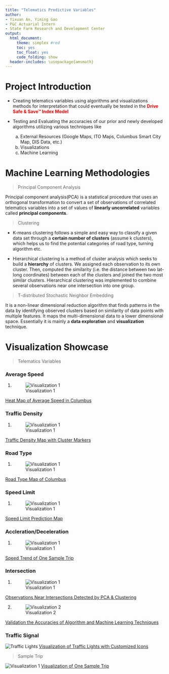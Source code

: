 ```yaml
---
title: "Telematics Predictive Variables"
author:
- Yixuan An, Yiming Gao  
- P&C Actuarial Intern
- State Farm Research and Development Center
output: 
  html_document:
     theme: simplex #red
     toc: yes
     toc_float: yes
     code_folding: show
  header-includes: \usepackage{amsmath}
---
```

# Project Introduction

+ Creating telematics variables using algorithms and visualizations methods for interpretation that could eventually be tested in the <span style="color:red">**Drive Safe & Save™ Index Model**</span>


+ Testing and Evaluating the accuracies of our prior and newly developed algorithms utilizing various techniques like
    a) External Resources (Google Maps, ITO Maps, Columbus Smart City Map, DIS Data, etc.)
    b) Visualizations
    c) Machine Learning 

# Machine Learning Methodologies
> Principal Component Analysis

Principal component analysis(PCA) is a statistical procedure that uses an orthogonal transformation to convert a set of observations of correlated telematics variables into a set of values of **linearly uncorrelated** variables called **principal components**.


> Clustering

+ K-means clustering follows a simple and easy way to classify a given data set through a **certain number of clusters** (assume k clusters), which helps us to find the potential categories of road type, turning algorithm etc.

+ Hierarchical clustering is a method of cluster analysis which seeks to build a **hierarchy** of clusters. We assigned each observation to its own cluster. Then, computed the similarity (i.e. the distance between two lat-long coordinates) between each of the clusters and joined the two most similar clusters. Hierarchical clustering was implemented to combine several observations near one intersection into one group. 


> T-distributed Stochastic Neighbor Embedding

It is a non-linear dimensional reduction algorithm that finds patterns in the data by identifying observed clusters based on similarity of data points with multiple features. It maps the multi-dimensional data to a lower dimensional space. Essentially it is mainly a **data exploration** and **visualization** technique.

# Visualization Showcase



> Telematics Variables

### Average Speed
1. ![Visualization 1](/san-data/usecase/magnet_g/misc/PCA_DATA_VIS/yixuan/Summer 2017/visualization summary/heat.JPG) 

[Heat Map of Average Speed in Columbus](https://sf-rstudio-server-discovery.opr.statefarm.org/s/38ca0cfc78a31a88e99eb/file_show?path=%2Fsan-data%2Fusecase%2Fmagnet_g%2Fmisc%2FPCA_DATA_VIS%2Fyixuan%2FSummer+2017%2Fvisualization+summary%2Favg_speed_0313_columbus.html)

### Traffic Density
1. ![Visualization 1](/san-data/usecase/magnet_g/misc/PCA_DATA_VIS/yixuan/Summer 2017/visualization summary/trafficdensity.JPG) 

[Traffic Density Map with Cluster Markers](https://sf-rstudio-server-discovery.opr.statefarm.org/s/38ca0cfc78a31a88e99eb/file_show?path=%2Fsan-data%2Fusecase%2Fmagnet_g%2Fmisc%2FPCA_DATA_VIS%2Fyixuan%2FSummer+2017%2Fvisualization+summary%2Ftraffic_density_active.html)


### Road Type
1. ![Visualization 1](/san-data/usecase/magnet_g/misc/PCA_DATA_VIS/yixuan/Summer 2017/visualization summary/roadtyype.JPG) 

[Road Type Map of Columbus](https://sf-rstudio-server-discovery.opr.statefarm.org/s/38ca0cfc78a31a88e99eb/file_show?path=%2Fsan-data%2Fusecase%2Fmagnet_g%2Fmisc%2FPCA_DATA_VIS%2Fyixuan%2FSummer+2017%2Fvisualization+summary%2Froad_type_0313_columbus.html)


### Speed Limit
1. ![Visualization 1](/san-data/usecase/magnet_g/misc/PCA_DATA_VIS/yixuan/Summer 2017/visualization summary/speedlim.JPG) 

[Speed Limit Prediction Map](https://sf-rstudio-server-discovery.opr.statefarm.org/s/38ca0cfc78a31a88e99eb/file_show?path=%2Fsan-data%2Fusecase%2Fmagnet_g%2Fmisc%2FPCA_DATA_VIS%2Fyixuan%2FSummer+2017%2Fvisualization+summary%2Fspeed_lim_0313_columbus.html)


### Accleration/Deceleration
1. ![Visualization 1](/san-data/usecase/magnet_g/misc/PCA_DATA_VIS/yixuan/Summer 2017/visualization summary/acc.PNG) 

[Speed Trend of One Sample Trip](https://sf-rstudio-server-discovery.opr.statefarm.org/s/38ca0cfc78a31a88e99eb/file_show?path=%2Fsan-data%2Fusecase%2Fmagnet_g%2Fmisc%2FPCA_DATA_VIS%2Fyixuan%2FSummer+2017%2Fvisualization+summary%2Facc.PNG)



### Intersection
1. ![Visualization 1](/san-data/usecase/magnet_g/misc/PCA_DATA_VIS/yixuan/Summer 2017/visualization summary/inter1.JPG) 

[Observations Near Intersections Detected by PCA & Clustering](https://sf-rstudio-server-discovery.opr.statefarm.org/s/38ca0cfc78a31a88e99eb/file_show?path=%2Fsan-data%2Fusecase%2Fmagnet_g%2Fmisc%2FPCA_DATA_VIS%2Fyixuan%2FSummer+2017%2Fvisualization+summary%2Fintersection_cluster_cmarker.html)


2. ![Visualization 2](/san-data/usecase/magnet_g/misc/PCA_DATA_VIS/yixuan/Summer 2017/visualization summary/inter2.JPG) 

[Validation the Accuracies of Algorithm and Machine Learning Techniques](https://sf-rstudio-server-discovery.opr.statefarm.org/s/38ca0cfc78a31a88e99eb/file_show?path=%2Fsan-data%2Fusecase%2Fmagnet_g%2Fmisc%2FPCA_DATA_VIS%2Fyixuan%2FSummer+2017%2Fvisualization+summary%2Fcomparison_intersection_8.html)



### Traffic Signal
![Traffic Lights](/san-data/usecase/magnet_g/misc/PCA_DATA_VIS/yixuan/Summer 2017/visualization summary/traffic light.JPG) 
[Visualization of Traffic Lights with Customized Icons](https://sf-rstudio-server-discovery.opr.statefarm.org/s/38ca0cfc78a31a88e99eb/file_show?path=%2Fsan-data%2Fusecase%2Fmagnet_g%2Fmisc%2FPCA_DATA_VIS%2Fyixuan%2FSummer+2017%2Fvisualization+summary%2Ftraffic_light.html)




> Sample Trip

![Visualization 1](/san-data/usecase/magnet_g/misc/PCA_DATA_VIS/yixuan/Summer 2017/visualization summary/sssampel.JPG)
[Visualization of One Sample Trip](https://sf-rstudio-server-discovery.opr.statefarm.org/s/38ca0cfc78a31a88e99eb/file_show?path=%2Fsan-data%2Fusecase%2Fmagnet_g%2Fmisc%2FPCA_DATA_VIS%2Fyixuan%2FSummer+2017%2Fvisualization+summary%2Fsample_trip.3.0.html)
